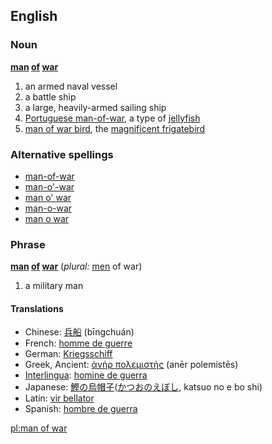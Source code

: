 ==English==

===Noun===
'''[[man]] [[of]] [[war]]'''

# an armed naval vessel
# a battle ship
# a large, heavily-armed sailing ship
# [[Portuguese man-of-war]], a type of [[jellyfish]]
# [[man of war bird]], the [[w:Magnificent Frigatebird|magnificent frigatebird]]

===Alternative spellings===
*[[man-of-war]]
*[[man-o'-war]]
*[[man o' war]]
*[[man-o-war]]
*[[man o war]]

===Phrase===
'''[[man]] [[of]] [[war]]''' (''plural:'' [[men]] of war)

# a military man

====Translations====
*Chinese: [[兵船]] (bīngchuán)
*French: [[homme de guerre]]
*German: [[Kriegsschiff]] {{n}}
*Greek, Ancient: [[ἀνὴρ πολεμιστής]] (anēr polemistēs) {{m}}
*[[Interlingua]]: [[homine de guerra]]
*Japanese: [[鰹の烏帽子]]([[かつおのえぼし]], katsuo no e bo shi)
*Latin: [[vir bellator]] {{m}}
*Spanish: [[hombre de guerra]]

[[pl:man of war]]